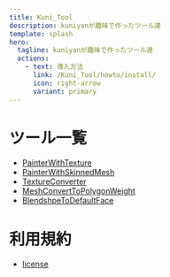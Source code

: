 ```yaml
---
title: Kuni_Tool
description: kuniyanが趣味で作ったツール達
template: splash
hero:
  tagline: kuniyanが趣味で作ったツール達
  actions:
    - text: 導入方法
      link: /Kuni_Tool/howto/install/
      icon: right-arrow
      variant: primary
---
```


# ツール一覧

- [PainterWithTexture](/Kuni_Tool/tools/painterwithtexture/)
- [PainterWithSkinnedMesh](/Kuni_Tool/tools/painterwithskinnedmesh/)
- [TextureConverter](/Kuni_Tool/tools/textureconverter/)
- [MeshConvertToPolygonWeight](/Kuni_Tool/tools/meshconverttopolygonweight/)
- [BlendshpeToDefaultFace](/Kuni_Tool/tools/blendshapetodefaultface/)

# 利用規約

- [license](/Kuni_Tool/license/license/)
